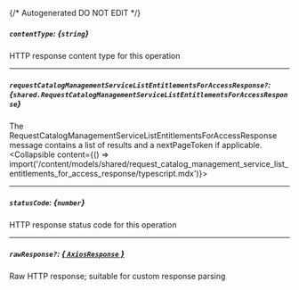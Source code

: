 {/* Autogenerated DO NOT EDIT  */}

##### `contentType`: *{`string`}*
HTTP response content type for this operation

---
##### `requestCatalogManagementServiceListEntitlementsForAccessResponse?`: *{`shared.RequestCatalogManagementServiceListEntitlementsForAccessResponse`}*
The RequestCatalogManagementServiceListEntitlementsForAccessResponse message contains a list of results and a nextPageToken if applicable.
<Collapsible content={() => import('/content/models/shared/request_catalog_management_service_list_entitlements_for_access_response/typescript.mdx')}>
</Collapsible>

---
##### `statusCode`: *{`number`}*
HTTP response status code for this operation

---
##### `rawResponse?`: [*{ `AxiosResponse` }*](https://axios-http.com/docs/res_schema)
Raw HTTP response; suitable for custom response parsing

